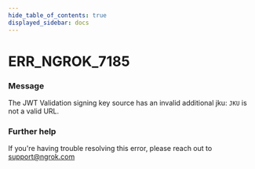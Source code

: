 ```yaml
---
hide_table_of_contents: true
displayed_sidebar: docs
---
```



# ERR_NGROK_7185

### Message

The JWT Validation signing key source has an invalid additional jku: `JKU` is not a valid URL.

<ErrorDetails error="err_ngrok_7185" />

### Further help

If you're having trouble resolving this error, please reach out to [support@ngrok.com](mailto:support@ngrok.com?subject=Help%20with%20ERR_NGROK_7185)
